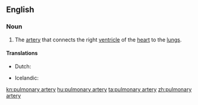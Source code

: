 ==English==
{{wikipedia}}

===Noun===
{{en-noun|pl=pulmonary arteries|head=[[pulmonary]] [[artery]]}}

# {{anatomy}} The [[artery]] that connects the right [[ventricle]] of the [[heart]] to the [[lung]]s.

====Translations====
{{trans-top|artery that connects the right ventricle of the heart to the lungs}}
* Dutch: {{t|nl|longslagader|c}}
{{trans-mid}}
* Icelandic: {{t+|is|lungnaslagæð|f}}
{{trans-bottom}}

[[kn:pulmonary artery]]
[[hu:pulmonary artery]]
[[ta:pulmonary artery]]
[[zh:pulmonary artery]]